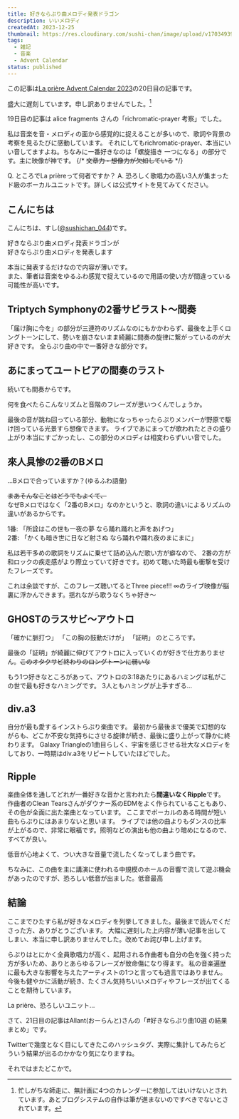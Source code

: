 ```yaml
---
title: 好きならぷり曲メロディ発表ドラゴン
description: いいメロディ
createdAt: 2023-12-25
thumbnail: https://res.cloudinary.com/sushi-chan/image/upload/v1703493981/music/lapriere-favorite-melody/IMG_3173_eiu2oz.jpg
tags:
  - 雑記
  - 音楽
  - Advent Calendar
status: published
---
```


この記事は[La prière Advent Calendar 2023](https://adventar.org/calendars/9392)の20日目の記事です。

<UrlCard url="https://adventar.org/calendars/9392" />

<span class="text-2xl font-bold">盛大に遅刻しています。申し訳ありませんでした。[^1]</span>

[^1]: 忙しがちな師走に、無計画に4つのカレンダーに参加してはいけないとされています。あとブログシステムの自作は筆が進まないのですべきでないとされています。

19日目の記事は alice fragments さんの「richromatic-prayer 考察」でした。

<UrlCard url="https://note.com/brainy_pansy60/n/na1defa292ef6" />

私は音楽を音・メロディの面から感覚的に捉えることが多いので、歌詞や背景の考察を見るたびに感動しています。
それにしてもrichromatic-prayer、本当にいい音してますよね。ちなみに一番好きなのは「螺旋描き 一つになる」の部分です。主に映像が神です。
{/* ~~文章力・想像力が欠如している~~ */}

<span class="text-xl font-bold">Q. ところでLa prièreって何者ですか？</span>
<span class="text-xl font-bold">A. 恐ろしく歌唱力の高い3人が集まったド級のボーカルユニットです。詳しくは公式サイトを見てみてください。</span>
<UrlCard url="https://lapriere.jp/" />

## こんにちは

こんにちは、すし([@sushichan_044](https://twitter.com/sushichan_044))です。

<TextCard>好きならぷり曲メロディ発表ドラゴンが<br />好きならぷり曲メロディを発表します</TextCard>


<PlayerCard caption="好きな惣菜発表ドラゴン / 重音テト" url="https://youtu.be/OnCFEo_pXaY" />

<MessageCard type="warn">本当に発表するだけなので内容が薄いです。<br />また、筆者は音楽をゆるふわ感覚で捉えているので用語の使い方が間違っている可能性が高いです。</MessageCard>

## Triptych Symphonyの2番サビラスト～間奏

「届け胸に今を」の部分が三連符のリズムなのにもかかわらず、最後を上手くロングトーンにして、勢いを崩さないまま綺麗に間奏の旋律に繋がっているのが大好きです。
全らぷり曲の中で一番好きな部分です。

<PlayerCard muted={false} caption="2:39~" url="https://youtu.be/LX_XfRHSR5o?t=159" />

## あにまってユートピアの間奏のラスト

続いても間奏からです。

<span class="text-2xl font-bold">何を食べたらこんなリズムと音階のフレーズが思いつくんでしょうか。</span>

最後の音が跳ね回っている部分、動物になっちゃったらぷりメンバーが野原で駆け回っている光景すら想像できます。
ライブであにまってが歌われたときの盛り上がり本当にすごかったし、この部分のメロディは相変わらずいい音でした。

<PlayerCard muted={false} caption="2:11~" url="https://youtu.be/7l0JXJKI0dg?t=131" />

## 來人具惨の2番のBメロ

...Bメロで合っていますか？(ゆるふわ語彙)

~~まあそんなことはどうでもよくて、~~<br />
なぜBメロではなく「2番のBメロ」なのかというと、歌詞の違いによるリズムの違いがあるからです。

1番: 「所詮はこの世も一夜の夢 なら踊れ踊れと声をあげつ」<br />
2番: 「かくも暗き世に日など射さぬ なら踊れや踊れ夜のまにまに」

<span class="text-2xl font-bold">私は若干多めの歌詞をリズムに乗せて詰め込んだ歌い方が癖なので、</span>
2番の方が和ロックの疾走感がより際立っていて好きです。初めて聴いた時最も衝撃を受けたフレーズです。

<PlayerCard muted={false} caption="2:27~" url="https://youtu.be/5Gl7HppdYh0?t=147" />

これは余談ですが、このフレーズ聴いてるとThree piece!!! ∞のライブ映像が脳裏に浮かんできます。揺れながら歌うなくちゃ好き～

## GHOSTのラスサビ～アウトロ

<span class="text-pink-500">「確かに脈打つ」</span>
<span class=" text-yellow-500">「この胸の鼓動だけが」</span>
<span class=" text-blue-500">「証明」</span>
のところです。

最後の「証明」が綺麗に伸びてアウトロに入っていくのが好きで仕方ありません。~~このオタクサビ終わりのロングトーンに弱いな~~

もう1つ好きなところがあって、アウトロの3:18あたりにあるハミングは私がこの世で最も好きなハミングです。
3人ともハミングが上手すぎる...

<PlayerCard muted={false} caption="3:05~" url="https://youtu.be/_xyaWcdPlZI?t=185" />

## div.a3

自分が最も愛するインストらぷり楽曲です。
最初から最後まで優美で幻想的ながらも、どこか不安な気持ちにさせる旋律が続き、最後に盛り上がって静かに終わります。
Galaxy Triangleの1曲目らしく、宇宙を感じさせる壮大なメロディをしており、一時期はdiv.a3をリピートしていたほどでした。

<PlayerCard muted={false} url="https://youtu.be/6701s5i5RSE" />

## Ripple

楽曲全体を通してどれが一番好きな音かと言われたら**間違いなくRipple**です。
作曲者のClean Tearsさんがダウナー系のEDMをよく作られていることもあり、その色が全面に出た楽曲となっています。
ここまでボーカルのある時間が短い曲もらぷりにはあまりないと思います。
ライブでは他の曲よりもダンスの比率が上がるので、非常に眼福です。照明などの演出も他の曲より暗めになるので、すべてが良い。

低音が心地よくて、つい大きな音量で流したくなってしまう曲です。

<PlayerCard muted={false} url="https://youtu.be/GLRR9uLTjgI" />

ちなみに、この曲を主に講演に使われる中規模のホールの音響で流して遊ぶ機会があったのですが、恐ろしい低音が出ました。低音最高


## 結論

ここまでひたすら私が好きなメロディを列挙してきました。最後まで読んでくださった方、ありがとうございます。
大幅に遅刻した上内容が薄い記事を出してしまい、本当に申し訳ありませんでした。改めてお詫び申し上げます。

らぷりはとにかく全員歌唱力が高く、起用される作曲者も自分の色を強く持った方が多いため、ありとあらゆるフレーズが致命傷になり得ます。
私の音楽遍歴に最も大きな影響を与えたアーティストの1つと言っても過言ではありません。今後も健やかに活動が続き、たくさん気持ちいいメロディやフレーズが出てくることを期待しています。

<span class="text-2xl font-bold">La prière、恐ろしいユニット...</span>

<div class="divider"></div>

さて、21日目の記事はAllant(おーらんと)さんの「#好きならぷり曲10選 の結果まとめ」です。

Twitterで幾度となく目にしてきたこのハッシュタグ、実際に集計してみたらどういう結果が出るのかかなり気になりますね。

<UrlCard url="https://note.com/allant/n/nc79ba1ccf51c" />

それではまたどこかで。
